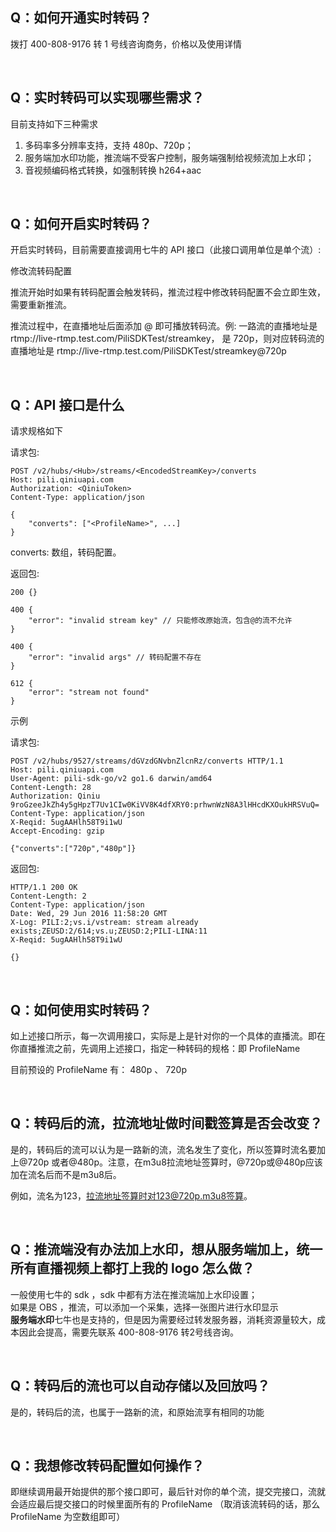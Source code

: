 ## Q：如何开通实时转码？
拨打 400-808-9176 转 1 号线咨询商务，价格以及使用详情

<br/>

## Q：实时转码可以实现哪些需求？
目前支持如下三种需求

1. 多码率多分辨率支持，支持 480p、720p；
2. 服务端加水印功能，推流端不受客户控制，服务端强制给视频流加上水印；
3. 音视频编码格式转换，如强制转换 h264+aac
 
<br/>

## Q：如何开启实时转码？
开启实时转码，目前需要直接调用七牛的 API 接口（此接口调用单位是单个流）: 

修改流转码配置

推流开始时如果有转码配置会触发转码，推流过程中修改转码配置不会立即生效，需要重新推流。

推流过程中，在直播地址后面添加 @ 即可播放转码流。例: 一路流的直播地址是 rtmp://live-rtmp.test.com/PiliSDKTest/streamkey， 是 720p，则对应转码流的直播地址是 rtmp://live-rtmp.test.com/PiliSDKTest/streamkey@720p

<br/>

## Q：API 接口是什么
请求规格如下

请求包:
```
POST /v2/hubs/<Hub>/streams/<EncodedStreamKey>/converts
Host: pili.qiniuapi.com
Authorization: <QiniuToken>
Content-Type: application/json
 
{
    "converts": ["<ProfileName>", ...]
}
```

converts: 数组，转码配置。
 
返回包:
```
200 {}
 
400 {
    "error": "invalid stream key" // 只能修改原始流，包含@的流不允许
}
 
400 {
    "error": "invalid args" // 转码配置不存在
}
 
612 {
    "error": "stream not found"
}
``` 

示例

请求包:
```
POST /v2/hubs/9527/streams/dGVzdGNvbnZlcnRz/converts HTTP/1.1
Host: pili.qiniuapi.com
User-Agent: pili-sdk-go/v2 go1.6 darwin/amd64
Content-Length: 28
Authorization: Qiniu 9roGzeeJkZh4y5gHpzT7Uv1CIw0KiVV8K4dfXRY0:prhwnWzN8A3lHHcdKXOukHRSVuQ=
Content-Type: application/json
X-Reqid: 5ugAAHlh58T9i1wU
Accept-Encoding: gzip
 
{"converts":["720p","480p"]}
```

返回包:
```
HTTP/1.1 200 OK
Content-Length: 2
Content-Type: application/json
Date: Wed, 29 Jun 2016 11:58:20 GMT
X-Log: PILI:2;vs.i/vstream: stream already exists;ZEUSD:2/614;vs.u;ZEUSD:2;PILI-LINA:11
X-Reqid: 5ugAAHlh58T9i1wU
 
{}
```

<br/>

## Q：如何使用实时转码？
如上述接口所示，每一次调用接口，实际是上是针对你的一个具体的直播流。即在你直播推流之前，先调用上述接口，指定一种转码的规格：即 ProfileName

目前预设的 ProfileName 有： 480p 、 720p

<br/>

## Q：转码后的流，拉流地址做时间戳签算是否会改变？
是的，转码后的流可以认为是一路新的流，流名发生了变化，所以签算时流名要加上@720p
或者@480p。注意，在m3u8拉流地址签算时，@720p或@480p应该加在流名后而不是m3u8后。

例如，流名为123，拉流地址签算时对123@720p.m3u8签算。

<br/>

## Q：推流端没有办法加上水印，想从服务端加上，统一所有直播视频上都打上我的 logo 怎么做？
一般使用七牛的 sdk ，sdk 中都有方法在推流端加上水印设置；  
如果是 OBS ，推流，可以添加一个采集，选择一张图片进行水印显示  
**服务端水印**七牛也是支持的，但是因为需要经过转发服务器，消耗资源量较大，成本因此会提高，需要先联系 400-808-9176 转2号线咨询。

<br/>

## Q：转码后的流也可以自动存储以及回放吗？
是的，转码后的流，也属于一路新的流，和原始流享有相同的功能

<br/>

## Q：我想修改转码配置如何操作？
即继续调用最开始提供的那个接口即可，最后针对你的单个流，提交完接口，流就会适应最后提交接口的时候里面所有的 ProfileName （取消该流转码的话，那么 ProfileName 为空数组即可）